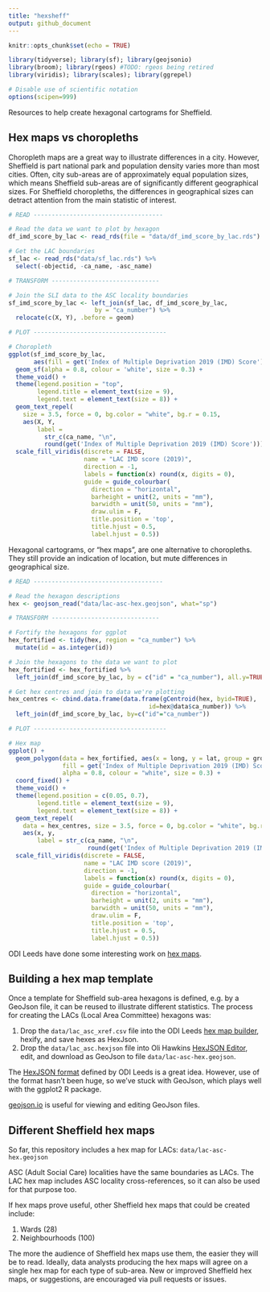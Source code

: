 ```yaml
---
title: "hexsheff"
output: github_document
---
```


```r
knitr::opts_chunk$set(echo = TRUE)

library(tidyverse); library(sf); library(geojsonio)
library(broom); library(rgeos) #TODO: rgeos being retired
library(viridis); library(scales); library(ggrepel)

# Disable use of scientific notation
options(scipen=999)
```

Resources to help create hexagonal cartograms for Sheffield.

## Hex maps vs choropleths

Choropleth maps are a great way to illustrate differences in a city. However, Sheffield is part national park and population density varies more than most cities. Often, city sub-areas are of approximately equal population sizes, which means Sheffield sub-areas are of significantly different geographical sizes. For Sheffield choropleths, the differences in geographical sizes can detract attention from the main statistic of interest.

```r

# READ ------------------------------------

# Read the data we want to plot by hexagon
df_imd_score_by_lac <- read_rds(file = "data/df_imd_score_by_lac.rds")

# Get the LAC boundaries
sf_lac <- read_rds("data/sf_lac.rds") %>% 
  select(-objectid, -ca_name, -asc_name)

# TRANSFORM ------------------------------

# Join the SLI data to the ASC locality boundaries
sf_imd_score_by_lac <- left_join(sf_lac, df_imd_score_by_lac, 
                        by = "ca_number") %>% 
  relocate(c(X, Y), .before = geom)

# PLOT -------------------------------------

# Choropleth
ggplot(sf_imd_score_by_lac, 
       aes(fill = get('Index of Multiple Deprivation 2019 (IMD) Score'))) +
  geom_sf(alpha = 0.8, colour = 'white', size = 0.3) +
  theme_void() +
  theme(legend.position = "top",
        legend.title = element_text(size = 9),
        legend.text = element_text(size = 8)) +
  geom_text_repel(
    size = 3.5, force = 0, bg.color = "white", bg.r = 0.15,
    aes(X, Y,
        label = 
          str_c(ca_name, "\n",
          round(get('Index of Multiple Deprivation 2019 (IMD) Score'))))) +
  scale_fill_viridis(discrete = FALSE,
                     name = "LAC IMD score (2019)",
                     direction = -1,
                     labels = function(x) round(x, digits = 0),
                     guide = guide_colourbar(
                       direction = "horizontal",
                       barheight = unit(2, units = "mm"),
                       barwidth = unit(50, units = "mm"),
                       draw.ulim = F,
                       title.position = 'top',
                       title.hjust = 0.5,
                       label.hjust = 0.5))
```

Hexagonal cartograms, or "hex maps", are one alternative to choropleths. They still provide an indication of location, but mute differences in geographical size.

```r

# READ ------------------------------------

# Read the hexagon descriptions
hex <- geojson_read("data/lac-asc-hex.geojson", what="sp")

# TRANSFORM ------------------------------

# Fortify the hexagons for ggplot
hex_fortified <- tidy(hex, region = "ca_number") %>% 
  mutate(id = as.integer(id))

# Join the hexagons to the data we want to plot 
hex_fortified <- hex_fortified %>% 
  left_join(df_imd_score_by_lac, by = c("id" = "ca_number"), all.y=TRUE)

# Get hex centres and join to data we're plotting
hex_centres <- cbind.data.frame(data.frame(gCentroid(hex, byid=TRUE), 
                                       id=hex@data$ca_number)) %>%
  left_join(df_imd_score_by_lac, by=c("id"="ca_number"))

# PLOT -------------------------------------

# Hex map
ggplot() +
  geom_polygon(data = hex_fortified, aes(x = long, y = lat, group = group, 
               fill = get('Index of Multiple Deprivation 2019 (IMD) Score')),
               alpha = 0.8, colour = "white", size = 0.3) +
  coord_fixed() + 
  theme_void() +
  theme(legend.position = c(0.05, 0.7),
        legend.title = element_text(size = 9),
        legend.text = element_text(size = 8)) +
  geom_text_repel(
    data = hex_centres, size = 3.5, force = 0, bg.color = "white", bg.r = 0.15,
    aes(x, y, 
        label = str_c(ca_name, "\n",
                      round(get('Index of Multiple Deprivation 2019 (IMD) Score'))))) +
  scale_fill_viridis(discrete = FALSE,
                     name = "LAC IMD score (2019)",
                     direction = -1,
                     labels = function(x) round(x, digits = 0),
                     guide = guide_colourbar(
                       direction = "horizontal",
                       barheight = unit(2, units = "mm"),
                       barwidth = unit(50, units = "mm"),
                       draw.ulim = F,
                       title.position = 'top',
                       title.hjust = 0.5,
                       label.hjust = 0.5))
```

ODI Leeds have done some interesting work on [hex maps](https://open-innovations.org/blog/2017-05-08-mapping-election-with-hexes).

## Building a hex map template

Once a template for Sheffield sub-area hexagons is defined, e.g. by a GeoJson file, it can be reused to illustrate different statistics. The process for creating the LACs (Local Area Committee) hexagons was:

1.  Drop the `data/lac_asc_xref.csv` file into the ODI Leeds [hex map builder](https://open-innovations.org/projects/hexmaps/builder.html), hexify, and save hexes as HexJson.
2.  Drop the `data/lac_asc.hexjson` file into Oli Hawkins [HexJSON Editor](https://olihawkins.com/project/hexjson-editor/), edit, and download as GeoJson to file `data/lac-asc-hex.geojson`.

The [HexJSON format](https://open-innovations.org/projects/hexmaps/hexjson.html) defined by ODI Leeds is a great idea. However, use of the format hasn't been huge, so we've stuck with GeoJson, which plays well with the ggplot2 R package.

[geojson.io](https://geojson.io/) is useful for viewing and editing GeoJson files.

## Different Sheffield hex maps  

So far, this repository includes a hex map for LACs: `data/lac-asc-hex.geojson`

ASC (Adult Social Care) localities have the same boundaries as LACs. The LAC hex map includes ASC locality cross-references, so it can also be used for that purpose too.

If hex maps prove useful, other Sheffield hex maps that could be created include:  

1.  Wards (28)  
2.  Neighbourhoods (100)  

The more the audience of Sheffield hex maps use them, the easier they will be to read. Ideally, data analysts producing the hex maps will agree on a single hex map for each type of sub-area. New or improved Sheffield hex maps, or suggestions, are encouraged via pull requests or issues.
